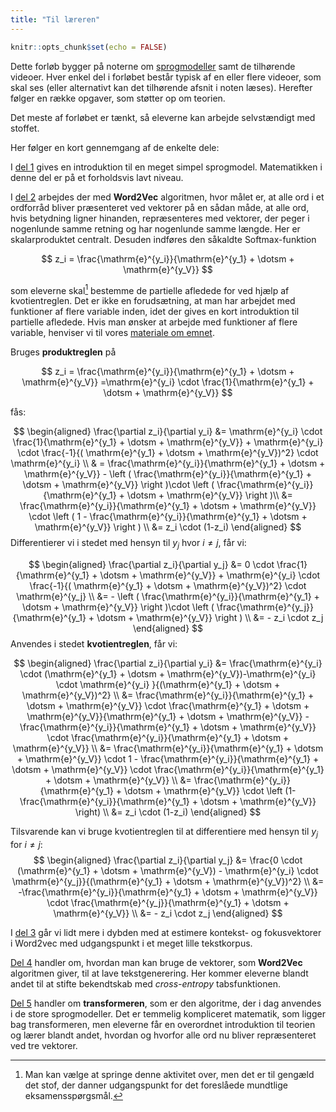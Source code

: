 ```yaml
---
title: "Til læreren"
---
```



```r
knitr::opts_chunk$set(echo = FALSE)
```

Dette forløb bygger på noterne om [sprogmodeller](../../materialer/sprogmodeller.qmd.qmd) samt de tilhørende videoer. Hver enkel del i forløbet består typisk af en eller flere videoer, som skal ses (eller alternativt kan det tilhørende afsnit i noten læses). Herefter følger en række opgaver, som støtter op om teorien.

Det meste af forløbet er tænkt, så eleverne kan arbejde selvstændigt med stoffet. 

Her følger en kort gennemgang af de enkelte dele:

I [del 1](sprogmodeller_del1.qmd) gives en introduktion til en meget simpel sprogmodel. Matematikken i denne del er på et forholdsvis lavt niveau.

I [del 2](sprogmodeller_del2.qmd) arbejdes der med **Word2Vec** algoritmen, hvor målet er, at alle ord i et ordforråd bliver præsenteret ved vektorer på en sådan måde, at alle ord, hvis betydning ligner hinanden, repræsenteres med vektorer, der peger i nogenlunde samme retning og har nogenlunde samme længde. Her er skalarproduktet centralt. Desuden indføres den såkaldte Softmax-funktion

$$ 
z_i = \frac{\mathrm{e}^{y_i}}{\mathrm{e}^{y_1} + \dotsm + \mathrm{e}^{y_V}}
$$

som eleverne skal[^1] bestemme de partielle afledede for ved hjælp af kvotientreglen. Det er ikke en forudsætning, at man har arbejdet med funktioner af flere variable inden, idet der gives en kort introduktion til partielle afledede. Hvis man ønsker at arbejde med funktioner af flere variable, henviser vi til vores [materiale om emnet](../../materialer/funktioner_af_flere_variable/funktioner_af_flere_variable.qmd). 

Bruges **produktreglen** på

$$
z_i = \frac{\mathrm{e}^{y_i}}{\mathrm{e}^{y_1} + \dotsm + \mathrm{e}^{y_V}} =\mathrm{e}^{y_i} \cdot \frac{1}{\mathrm{e}^{y_1} + \dotsm + \mathrm{e}^{y_V}} 
$$

fås:

$$
\begin{aligned}
\frac{\partial z_i}{\partial y_i} &= \mathrm{e}^{y_i} \cdot \frac{1}{\mathrm{e}^{y_1} + \dotsm + \mathrm{e}^{y_V}} + \mathrm{e}^{y_i} \cdot  \frac{-1}{( \mathrm{e}^{y_1} + \dotsm + \mathrm{e}^{y_V})^2} \cdot \mathrm{e}^{y_i} \\
& = \frac{\mathrm{e}^{y_i}}{\mathrm{e}^{y_1} + \dotsm + \mathrm{e}^{y_V}} - \left ( \frac{\mathrm{e}^{y_i}}{\mathrm{e}^{y_1} + \dotsm + \mathrm{e}^{y_V}} \right )\cdot \left ( \frac{\mathrm{e}^{y_i}}{\mathrm{e}^{y_1} + \dotsm + \mathrm{e}^{y_V}} \right )\\
&= \frac{\mathrm{e}^{y_i}}{\mathrm{e}^{y_1} + \dotsm + \mathrm{e}^{y_V}} \cdot \left ( 1 - \frac{\mathrm{e}^{y_i}}{\mathrm{e}^{y_1} + \dotsm + \mathrm{e}^{y_V}} \right ) \\
&= z_i \cdot (1-z_i)
\end{aligned}
$$
Differentierer vi i stedet med hensyn til $y_j$ hvor $i \neq j$, får vi:

$$
\begin{aligned}
\frac{\partial z_i}{\partial y_j} &= 0 \cdot \frac{1}{\mathrm{e}^{y_1} + \dotsm + \mathrm{e}^{y_V}} + \mathrm{e}^{y_i} \cdot  \frac{-1}{( \mathrm{e}^{y_1} + \dotsm + \mathrm{e}^{y_V})^2} \cdot \mathrm{e}^{y_j} \\
&= - \left ( \frac{\mathrm{e}^{y_i}}{\mathrm{e}^{y_1} + \dotsm + \mathrm{e}^{y_V}} \right )\cdot \left ( \frac{\mathrm{e}^{y_j}}{\mathrm{e}^{y_1} + \dotsm + \mathrm{e}^{y_V}} \right ) \\
&= - z_i \cdot z_j
\end{aligned}
$$
Anvendes i stedet **kvotientreglen**, får vi:

$$
\begin{aligned}
\frac{\partial z_i}{\partial y_i} &= \frac{\mathrm{e}^{y_i} \cdot (\mathrm{e}^{y_1} + \dotsm + \mathrm{e}^{y_V})-\mathrm{e}^{y_i} \cdot \mathrm{e}^{y_i} }{(\mathrm{e}^{y_1} + \dotsm + \mathrm{e}^{y_V})^2} \\
&= \frac{\mathrm{e}^{y_i}}{\mathrm{e}^{y_1} + \dotsm + \mathrm{e}^{y_V}} \cdot \frac{\mathrm{e}^{y_1} + \dotsm + \mathrm{e}^{y_V}}{\mathrm{e}^{y_1} + \dotsm + \mathrm{e}^{y_V}} - \frac{\mathrm{e}^{y_i}}{\mathrm{e}^{y_1} + \dotsm + \mathrm{e}^{y_V}} \cdot \frac{\mathrm{e}^{y_i}}{\mathrm{e}^{y_1} + \dotsm + \mathrm{e}^{y_V}} \\
&= \frac{\mathrm{e}^{y_i}}{\mathrm{e}^{y_1} + \dotsm + \mathrm{e}^{y_V}} \cdot 1  - \frac{\mathrm{e}^{y_i}}{\mathrm{e}^{y_1} + \dotsm + \mathrm{e}^{y_V}} \cdot \frac{\mathrm{e}^{y_i}}{\mathrm{e}^{y_1} + \dotsm + \mathrm{e}^{y_V}} \\
&= \frac{\mathrm{e}^{y_i}}{\mathrm{e}^{y_1} + \dotsm + \mathrm{e}^{y_V}} \cdot \left (1-\frac{\mathrm{e}^{y_i}}{\mathrm{e}^{y_1} + \dotsm + \mathrm{e}^{y_V}} \right) \\
&= z_i \cdot (1-z_i)
\end{aligned}
$$

Tilsvarende kan vi bruge kvotientreglen til at differentiere med hensyn til $y_j$ for $i \neq j$:
$$
\begin{aligned}
\frac{\partial z_i}{\partial y_j} &=  \frac{0 \cdot (\mathrm{e}^{y_1} + \dotsm + \mathrm{e}^{y_V}) - \mathrm{e}^{y_i} \cdot \mathrm{e}^{y_j}}{(\mathrm{e}^{y_1} + \dotsm + \mathrm{e}^{y_V})^2} \\
&= -\frac{\mathrm{e}^{y_i}}{\mathrm{e}^{y_1} + \dotsm + \mathrm{e}^{y_V}} \cdot \frac{\mathrm{e}^{y_j}}{\mathrm{e}^{y_1} + \dotsm + \mathrm{e}^{y_V}} \\
&= - z_i \cdot z_j
\end{aligned}
$$

[^1]: Man kan vælge at springe denne aktivitet over, men det er til gengæld det stof, der danner udgangspunkt for det foreslåede mundtlige eksamensspørgsmål.

I [del 3](sprogmodeller_del3.qmd) går vi lidt mere i dybden med at estimere kontekst- og fokusvektorer i Word2vec med udgangspunkt i et meget lille tekstkorpus.

[Del 4](sprogmodeller_del4.qmd) handler om, hvordan man kan bruge de vektorer, som **Word2Vec** algoritmen giver, til at lave tekstgenerering. Her kommer eleverne blandt andet til at stifte bekendtskab med *cross-entropy* tabsfunktionen.

[Del 5](sprogmodeller_del5.qmd) handler om **transformeren**, som er den algoritme, der i dag anvendes i de store sprogmodeller. Det er temmelig kompliceret matematik, som ligger bag transformeren, men eleverne får en overordnet introduktion til teorien og lærer blandt andet, hvordan og hvorfor alle ord nu bliver repræsenteret ved tre vektorer.